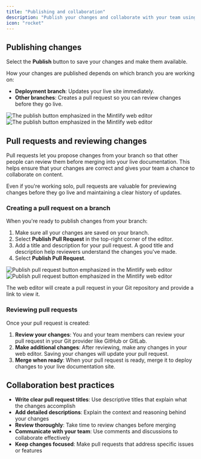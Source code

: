```yaml
---
title: "Publishing and collaboration"
description: "Publish your changes and collaborate with your team using pull requests"
icon: "rocket"
---
```


## Publishing changes

Select the **Publish** button to save your changes and make them available.

How your changes are published depends on which branch you are working on:

* **Deployment branch**: Updates your live site immediately.
* **Other branches**: Creates a pull request so you can review changes before they go live.

<Frame>
  <img 
    src="/images/editor/publish-flow-light.png" 
    alt="The publish button emphasized in the Mintlify web editor" 
    className="block dark:hidden" 
  />
  <img 
    src="/images/editor/publish-flow-dark.png" 
    alt="The publish button emphasized in the Mintlify web editor" 
    className="hidden dark:block" 
  />
</Frame>

## Pull requests and reviewing changes

Pull requests let you propose changes from your branch so that other people can review them before merging into your live documentation. This helps ensure that your changes are correct and gives your team a chance to collaborate on content.

<Tip>
  Even if you're working solo, pull requests are valuable for previewing changes before they go live and maintaining a clear history of updates.
</Tip>

### Creating a pull request on a branch 

When you're ready to publish changes from your branch:

1. Make sure all your changes are saved on your branch.
1. Select **Publish Pull Request** in the top-right corner of the editor.
1. Add a title and description for your pull request. A good title and description help reviewers understand the changes you've made.
1. Select **Publish Pull Request**.

<Frame>
  <img 
    src="/images/editor/pull-request-light.png" 
    alt="Publish pull request button emphasized in the Mintlify web editor" 
    className="block dark:hidden" 
  />
  <img 
    src="/images/editor/pull-request-dark.png" 
    alt="Publish pull request button emphasized in the Mintlify web editor" 
    className="hidden dark:block" 
  />
</Frame>

The web editor will create a pull request in your Git repository and provide a link to view it.

### Reviewing pull requests

Once your pull request is created:

1. **Review your changes**: You and your team members can review your pull request in your Git provider like GitHub or GitLab.
1. **Make additional changes**: After reviewing, make any changes in your web editor. Saving your changes will update your pull request.
1. **Merge when ready**: When your pull request is ready, merge it to deploy changes to your live documentation site.

## Collaboration best practices

- **Write clear pull request titles**: Use descriptive titles that explain what the changes accomplish
- **Add detailed descriptions**: Explain the context and reasoning behind your changes
- **Review thoroughly**: Take time to review changes before merging
- **Communicate with your team**: Use comments and discussions to collaborate effectively
- **Keep changes focused**: Make pull requests that address specific issues or features
